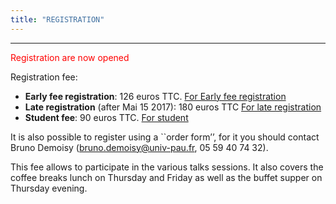 ```yaml
---
title: "REGISTRATION"
---
```


***

<font color="red"> Registration are now opened  </font>

Registration fee:

- **Early fee registration**: 126 euros TTC. [For Early fee registration](https://paiement-colloques.univ-pau.fr/cgi-bin/pbox.py?seminar=ANGLETR2017&total=126)
- **Late registration** (after Mai 15 2017): 180 euros TTC [For late registration](https://paiement-colloques.univ-pau.fr/cgi-bin/pbox.py?seminar=ANGLETR2017&total=180)
- **Student fee**: 90 euros TTC. [For student](https://paiement-colloques.univ-pau.fr/cgi-bin/pbox.py?seminar=ANGLETR2017&total=90)

It is also possible to register using a ``order form'', for it you should contact Bruno Demoisy (<bruno.demoisy@univ-pau.fr>, 05 59 40 74 32).


This fee allows to participate in the various talks sessions. It also covers the coffee breaks  lunch on Thursday and Friday as well as the buffet supper on Thursday evening.



